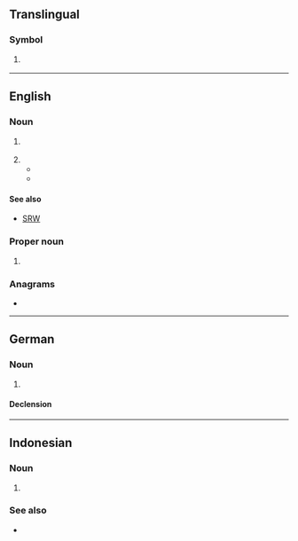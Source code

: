 {{also|rw|.rw}}
==Translingual==

===Symbol===
{{mul-symbol}}

# {{ISO 3166|1|2|Rwanda}}
#: {{syn|mul|RWA|qq1={{w|ISO 3166-1 alpha-3|alpha-3}}}}

----

==English==

===Noun===
{{en-noun}}

# {{lb|en|mathematics|probability}} {{initialism of|en|random walk}}
# {{initialism of|en|right wing}}<!-- also sometimes in reference to animal wings -->
#* {{quote-book|en|date=2020-04-30|author=Gabriele Dietze|author2=Julia Roth|title=Right-Wing Populism and Gender: European Perspectives and Beyond|publisher=transcript Verlag|isbn=9783839449806|page=147
|text=And the third part will connect the '''RW''' populists' claim for traditional heteronormative family politics and{{nb...}}}}
#* {{quote-book|en|date=2019-10-08|author=Philinda Masters|title=Inside Broadside: A Decade of Feminist Journalism|publisher=Second Story Press|isbn=9781772601138
|text=The anti-feminism represented by the '''RW''' has to be seen in the context of an increasingly conservative political climate in North America. It's wrong to separate the “economically right wing”{{nb...}}}}

====See also====
* [[SRW]]

===Proper noun===
{{en-proper noun}}

# {{lb|en|Internet}} {{initialism of|en|{{w|RationalWiki}}}}

===Anagrams===
* {{anagrams|en|a=rw|WR|w****r}}

----

==German==

===Noun===
{{de-noun|m.sg}}

# {{lb|de|law of compensation}} {{abbreviation of|de|Restwert}}

====Declension====
{{de-ndecl|m.sg}}

----

==Indonesian==

===Noun===
{{id-noun}}

# {{initialism of|id|rukun warga}}

===See also===
* {{l|id|RT}}